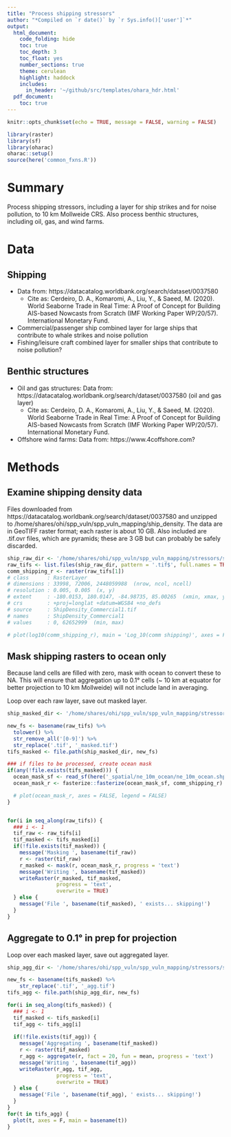 ```yaml
---
title: "Process shipping stressors"
author: "*Compiled on `r date()` by `r Sys.info()['user']`*"
output: 
  html_document:
    code_folding: hide
    toc: true
    toc_depth: 3
    toc_float: yes
    number_sections: true
    theme: cerulean
    highlight: haddock
    includes: 
      in_header: '~/github/src/templates/ohara_hdr.html'
  pdf_document:
    toc: true
---
```


``` r

knitr::opts_chunk$set(echo = TRUE, message = FALSE, warning = FALSE)

library(raster)
library(sf)
library(oharac)
oharac::setup()
source(here('common_fxns.R'))

```

# Summary

Process shipping stressors, including a layer for ship strikes and for noise pollution, to 10 km Mollweide CRS.  Also process benthic structures, including oil, gas, and wind farms.

# Data

## Shipping

* Data from: https://datacatalog.worldbank.org/search/dataset/0037580
    * Cite as: Cerdeiro, D. A., Komaromi, A., Liu, Y., & Saeed, M. (2020). World Seaborne Trade in Real Time: A Proof of Concept for Building AIS-based Nowcasts from Scratch (IMF Working Paper WP/20/57). International Monetary Fund.
* Commercial/passenger ship combined layer for large ships that contribute to whale strikes and noise pollution
* Fishing/leisure craft combined layer for smaller ships that contribute to noise pollution?

## Benthic structures

* Oil and gas structures: Data from: https://datacatalog.worldbank.org/search/dataset/0037580 (oil and gas layer)
    * Cite as: Cerdeiro, D. A., Komaromi, A., Liu, Y., & Saeed, M. (2020). World Seaborne Trade in Real Time: A Proof of Concept for Building AIS-based Nowcasts from Scratch (IMF Working Paper WP/20/57). International Monetary Fund.
* Offshore wind farms: Data from: https://www.4coffshore.com? 

# Methods

## Examine shipping density data

Files downloaded from https://datacatalog.worldbank.org/search/dataset/0037580 and unzipped to /home/shares/ohi/spp_vuln/spp_vuln_mapping/ship_density.  The data are in GeoTIFF raster format; each raster is about 10 GB.  Also included are .tif.ovr files, which are pyramids; these are 3 GB but can probably be safely discarded.

```r
ship_raw_dir <- '/home/shares/ohi/spp_vuln/spp_vuln_mapping/stressors/ship_density/raw'
raw_tifs <- list.files(ship_raw_dir, pattern = '.tif$', full.names = TRUE)
comm_shipping_r <- raster(raw_tifs[1])
# class      : RasterLayer 
# dimensions : 33998, 72006, 2448059988  (nrow, ncol, ncell)
# resolution : 0.005, 0.005  (x, y)
# extent     : -180.0153, 180.0147, -84.98735, 85.00265  (xmin, xmax, ymin, ymax)
# crs        : +proj=longlat +datum=WGS84 +no_defs 
# source     : ShipDensity_Commercial1.tif 
# names      : ShipDensity_Commercial1 
# values     : 0, 62652999  (min, max)

# plot(log10(comm_shipping_r), main = 'Log_10(comm shipping)', axes = FALSE)
```

## Mask shipping rasters to ocean only

Because land cells are filled with zero, mask with ocean to convert these to NA.  This will ensure that aggregation up to 0.1° cells (~ 10 km at equator for better projection to 10 km Mollweide) will not include land in averaging.


Loop over each raw layer, save out masked layer.
```r
ship_masked_dir <- '/home/shares/ohi/spp_vuln/spp_vuln_mapping/stressors/ship_density/masked'

new_fs <- basename(raw_tifs) %>%
  tolower() %>%
  str_remove_all('[0-9]') %>%
  str_replace('.tif', '_masked.tif')
tifs_masked <- file.path(ship_masked_dir, new_fs)

### if files to be processed, create ocean mask
if(any(!file.exists(tifs_masked))) {
  ocean_mask_sf <- read_sf(here('_spatial/ne_10m_ocean/ne_10m_ocean.shp'))
  ocean_mask_r <- fasterize::fasterize(ocean_mask_sf, comm_shipping_r)

  # plot(ocean_mask_r, axes = FALSE, legend = FALSE)
}


for(i in seq_along(raw_tifs)) {
  ### i <- 1
  tif_raw <- raw_tifs[i]
  tif_masked <- tifs_masked[i]
  if(!file.exists(tif_masked)) {
    message('Masking ', basename(tif_raw))
    r <- raster(tif_raw)
    r_masked <- mask(r, ocean_mask_r, progress = 'text')
    message('Writing ', basename(tif_masked))
    writeRaster(r_masked, tif_masked, 
                progress = 'text',
                overwrite = TRUE)
  } else {
    message('File ', basename(tif_masked), ' exists... skipping!')
  }
}
```

## Aggregate to 0.1° in prep for projection

Loop over each masked layer, save out aggregated layer.

```r
ship_agg_dir <- '/home/shares/ohi/spp_vuln/spp_vuln_mapping/stressors/ship_density/aggregated'

new_fs <- basename(tifs_masked) %>%
    str_replace('.tif', '_agg.tif')
tifs_agg <- file.path(ship_agg_dir, new_fs)

for(i in seq_along(tifs_masked)) {
  ### i <- 1
  tif_masked <- tifs_masked[i]
  tif_agg <- tifs_agg[i]
  
  if(!file.exists(tif_agg)) {
    message('Aggregating ', basename(tif_masked))
    r <- raster(tif_masked)
    r_agg <- aggregate(r, fact = 20, fun = mean, progress = 'text')
    message('Writing ', basename(tif_agg))
    writeRaster(r_agg, tif_agg, 
                progress = 'text',
                overwrite = TRUE)
  } else {
    message('File ', basename(tif_agg), ' exists... skipping!')
  }
}
for(t in tifs_agg) {
  plot(t, axes = F, main = basename(t))
}
```

